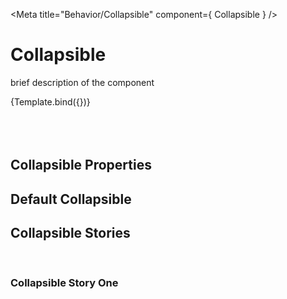 
<Meta
  title="Behavior/Collapsible"
  component={ Collapsible }
/>

# Collapsible

brief description of the component

<Story name="Collapsible" args={args}>
  {Template.bind({})}
</Story>

<br/>
<br/>
<br/>
<br/>

## Collapsible Properties

<Props story="Collapsible" />

## Default Collapsible

<Preview>
  <Collapsible />
</Preview>

## Collapsible Stories

<br/>

### Collapsible Story One